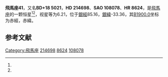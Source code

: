 {{Starbox begin
| name = 飛馬座41
}}
{{Starbox observe
| epoch = [[J2000.0|J2000.0]]
| constell = [[飛馬座|飛馬座]]<ref name=SIMBAD>{{cite web
 | url=http://simbad.u-strasbg.fr/simbad/sim-id?Ident=HR+8624
 | title =Pulsating variable Star
 | publisher=Centre de Données astronomiques de Strasbourg
 | work=SIMBAD
 | accessdate=2012-07-13}}</ref><ref name=DATA>{{cite web
 | url=http://vizier.u-strasbg.fr/viz-bin/VizieR-5?-out.add=.&-source=5050&-corr=PK=HR&-out.max=9999&HR=8624
 | title =VizieR Detailed Page
 | accessdate=2012-07-13}}</ref>
| 星官 = 
| ra = {{RA|22|39|47}}<ref name=SIMBAD /><ref name=DATA />
| dec = {{DEC|+19|40|52}}<ref name=SIMBAD /><ref name=DATA />
| appmag_v = 6.21<ref name=SIMBAD /><ref name=DATA />
}}
{{Starbox character
| class = A2V<ref name=SIMBAD /><ref name=DATA />
| b-v = 0<ref name=SIMBAD /><ref name=DATA />
| u-b = 0.08<ref name=SIMBAD /><ref name=DATA />
| r-i = <ref name=SIMBAD /><ref name=DATA />
| variable = 
}}
{{Starbox astrometry
| radial_v = 0.08
| prop_mo_ra = -11
| parallax = 
| p_error = 
}}
{{Starbox catalog
| names =BD+18 5021，[[SAO星表|SAO]] 108078，[[HD星表|HD]] 214698，[[HR星表|HR]] 8624}}
{{Starbox reference |Simbad=HR+8624}}
{{Starbox end}}

'''飛馬座41'''，又名'''BD+18 5021'''，'''HD 214698'''、'''SAO 108078'''、'''HR 8624'''，是[[飛馬座|飛馬座]]的一颗恒星<ref name=SIMBAD /><ref name=DATA />，视星等为6.21，位于[[銀道座標系|銀經]]85.16，[[銀道座標系|銀緯]]-33.36，其[[B1900.0|B1900.0]]坐标为赤經{{RA|22|34|56.2}}，赤緯{{DEC|+19|-33.36|37}}。

== 参考文献 ==
{{reflist}}

{{飞马座恒星}}

[[Category:飛馬座|Category:飛馬座]]
[[Category:HD和HDE天體|214698]]
[[Category:HR天體|8624]]
[[Category:SAO天體|108078]]


{{star-stub}}